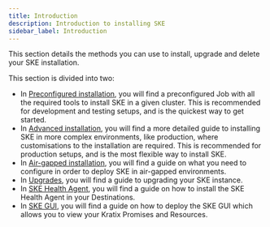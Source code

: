 ```yaml
---
title: Introduction
description: Introduction to installing SKE
sidebar_label: Introduction
---
```


This section details the methods you can use to install, upgrade and delete your SKE
installation.

This section is divided into two:

- In [Preconfigured installation](./preconfigured-install), you will find a preconfigured Job with all the required tools to install SKE in a given cluster. This is recommended for development and testing setups, and is the quickest way to get started.
- In [Advanced installation](./advanced-install), you will find a more detailed guide to installing SKE in more complex environments, like production, where customisations to the installation are required. This is recommended for production setups, and is the most flexible way to install SKE.
- In [Air-gapped installation](./air-gapped), you will find a guide on what you need to configure in order to deploy SKE in air-gapped environments.
- In [Upgrades](./upgrades), you will find a guide to upgrading your SKE instance.
- In [SKE Health Agent](./ske-health-agent), you will find a guide on how to install the SKE Health Agent in your Destinations.
- In [SKE GUI](./ske-gui), you will find a guide on how to deploy the SKE GUI which allows you to view your Kratix Promises and Resources.